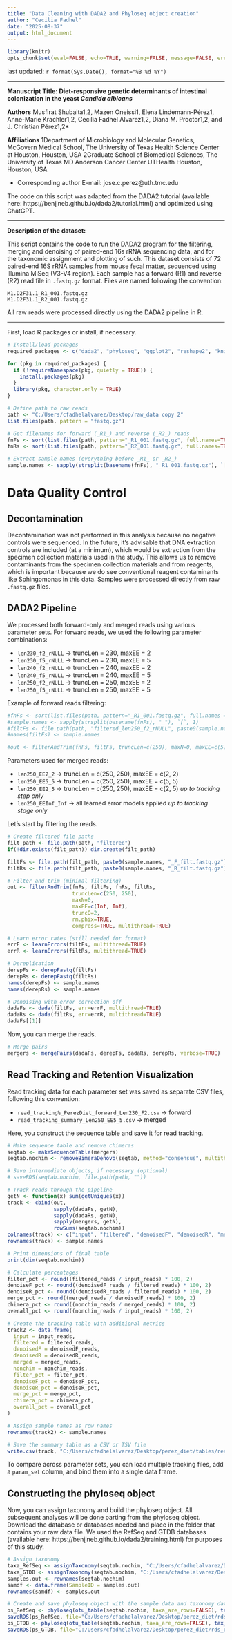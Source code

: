 ```yaml
---
title: "Data Cleaning with DADA2 and Phyloseq object creation"
author: "Cecilia Fadhel"
date: "2025-08-37"
output: html_document
---
```


```r
library(knitr)
opts_chunk$set(eval=FALSE, echo=TRUE, warning=FALSE, message=FALSE, error = FALSE)
```

last updated: `r format(Sys.Date(), format="%B %d %Y")`

***

**Manuscript Title:  Diet-responsive genetic determinants of intestinal colonization in the yeast _Candida albicans_**

**Authors** Musfirat Shubaita1,2, Mazen Oneissi1, Elena Lindemann-Pérez1, Anne-Marie Krachler1,2, Cecilia Fadhel Alvarez1,2, Diana M. Proctor1,2, and J. Christian Pérez1,2*

**Affiliations**
1Department of Microbiology and Molecular Genetics, McGovern Medical School, The University of Texas Health Science Center at Houston, Houston, USA
2Graduate School of Biomedical Sciences, The University of Texas MD Anderson Cancer Center UTHealth Houston, Houston, USA

* Corresponding author E-mail: jose.c.perez@uth.tmc.edu

The code on this script was adapted from the DADA2 tutorial (available here: https://benjjneb.github.io/dada2/tutorial.html) and optimized using ChatGPT.

---

**Description of the dataset:**

This script contains the code to run the DADA2 program for the filtering, merging and denoising of paired-end 16s rRNA sequencing data, and for the taxonomic assignment and plotting of such. This dataset consists of 72 paired-end 16S rRNA samples from mouse fecal matter, sequenced using Illumina MiSeq (V3-V4 region). Each sample has a forward (R1) and reverse (R2) read file in `.fastq.gz` format. Files are named following the convention:

```
M1.D2F31.1_R1_001.fastq.gz
M1.D2F31.1_R2_001.fastq.gz
```

All raw reads were processed directly using the DADA2 pipeline in R.

---

First, load R packages or install, if necessary.
```r
# Install/load packages
required_packages <- c("dada2", "phyloseq", "ggplot2", "reshape2", "knitr")

for (pkg in required_packages) {
  if (!requireNamespace(pkg, quietly = TRUE)) {
    install.packages(pkg)
  }
  library(pkg, character.only = TRUE)
}

# Define path to raw reads
path <- "C:/Users/cfadhelalvarez/Desktop/raw_data copy 2"
list.files(path, pattern = "fastq.gz")

# Get filenames for forward (_R1_) and reverse (_R2_) reads
fnFs <- sort(list.files(path, pattern="_R1_001.fastq.gz", full.names=TRUE))
fnRs <- sort(list.files(path, pattern="_R2_001.fastq.gz", full.names=TRUE))

# Extract sample names (everything before _R1_ or _R2_)
sample.names <- sapply(strsplit(basename(fnFs), "_R1_001.fastq.gz"), `[`, 1)
```

# Data Quality Control

## Decontamination

Decontamination was not performed in this analysis because no negative controls were sequenced. In the future, it's advisable that DNA extraction controls are included (at a minimum), which would be extraction from the specimen collection materials used in the study. This allows us to remove contaminants from the specimen collection materials and from reagents, which is important because we do see conventional reagent contaminants like Sphingomonas in this data. Samples were processed directly from raw `.fastq.gz` files.

## DADA2 Pipeline

We processed both forward-only and merged reads using various parameter sets. For forward reads, we used the following parameter combinations:

- `len230_f2_rNULL`  → truncLen = 230, maxEE = 2
- `len230_f5_rNULL`  → truncLen = 230, maxEE = 5
- `len240_f2_rNULL`  → truncLen = 240, maxEE = 2
- `len240_f5_rNULL`  → truncLen = 240, maxEE = 5
- `len250_f2_rNULL`  → truncLen = 250, maxEE = 2
- `len250_f5_rNULL`  → truncLen = 250, maxEE = 5

Example of forward reads filtering:

```r
#fnFs <- sort(list.files(path, pattern="_R1_001.fastq.gz", full.names = TRUE))
#sample.names <- sapply(strsplit(basename(fnFs), "_"), `[`, 1)
#filtFs <- file.path(path, "filtered_len250_f2_rNULL", paste0(sample.names, "_F_filt.fastq.gz"))
#names(filtFs) <- sample.names

#out <- filterAndTrim(fnFs, filtFs, truncLen=c(250), maxN=0, maxEE=c(5), truncQ=2, #rm.phix=TRUE, compress=TRUE, multithread=TRUE) # On Windows, set multithread=FALSE
```

Parameters used for merged reads:

- `len250_EE2_2` → truncLen = c(250, 250), maxEE = c(2, 2)
- `len250_EE5_5` → truncLen = c(250, 250), maxEE = c(5, 5)
- `len250_EE2_5` → truncLen = c(250, 250), maxEE = c(2, 5) *up to tracking step only*
- `len250_EEInf_Inf` → all learned error models applied *up to tracking stage only*

Let's start by filtering the reads.
```r
# Create filtered file paths
filt_path <- file.path(path, "filtered")
if(!dir.exists(filt_path)) dir.create(filt_path)

filtFs <- file.path(filt_path, paste0(sample.names, "_F_filt.fastq.gz"))
filtRs <- file.path(filt_path, paste0(sample.names, "_R_filt.fastq.gz"))

# Filter and trim (minimal filtering)
out <- filterAndTrim(fnFs, filtFs, fnRs, filtRs,
                     truncLen=c(250, 250),
                     maxN=0,
                     maxEE=c(Inf, Inf),
                     truncQ=2,
                     rm.phix=TRUE,
                     compress=TRUE, multithread=TRUE)

# Learn error rates (still needed for format)
errF <- learnErrors(filtFs, multithread=TRUE)
errR <- learnErrors(filtRs, multithread=TRUE)

# Dereplication
derepFs <- derepFastq(filtFs)
derepRs <- derepFastq(filtRs)
names(derepFs) <- sample.names
names(derepRs) <- sample.names

# Denoising with error correction off
dadaFs <- dada(filtFs, err=errF, multithread=TRUE)
dadaRs <- dada(filtRs, err=errR, multithread=TRUE)
dadaFs[[1]]
```

Now, you can merge the reads.
```r
# Merge pairs
mergers <- mergePairs(dadaFs, derepFs, dadaRs, derepRs, verbose=TRUE)
```

## Read Tracking and Retention Visualization

Read tracking data for each parameter set was saved as separate CSV files, following this convention:

- `read_tracking%_PerezDiet_forward_Len230_F2.csv` → forward
- `read_tracking_summary_Len250_EE5_5.csv` → merged

Here, you construct the sequence table and save it for read tracking.
```r
# Make sequence table and remove chimeras
seqtab <- makeSequenceTable(mergers)
seqtab.nochim <- removeBimeraDenovo(seqtab, method="consensus", multithread=TRUE, verbose=TRUE)

# Save intermediate objects, if necessary (optional)
# saveRDS(seqtab.nochim, file.path(path, ""))

# Track reads through the pipeline
getN <- function(x) sum(getUniques(x))
track <- cbind(out,
               sapply(dadaFs, getN),
               sapply(dadaRs, getN),
               sapply(mergers, getN),
               rowSums(seqtab.nochim))
colnames(track) <- c("input", "filtered", "denoisedF", "denoisedR", "merged", "nonchim")
rownames(track) <- sample.names

# Print dimensions of final table
print(dim(seqtab.nochim))

# Calculate percentages
filter_pct <- round((filtered_reads / input_reads) * 100, 2)
denoiseF_pct <- round((denoisedF_reads / filtered_reads) * 100, 2)
denoiseR_pct <- round((denoisedR_reads / filtered_reads) * 100, 2)
merge_pct <- round((merged_reads / denoisedF_reads) * 100, 2)
chimera_pct <- round((nonchim_reads / merged_reads) * 100, 2)
overall_pct <- round((nonchim_reads / input_reads) * 100, 2)

# Create the tracking table with additional metrics
track2 <- data.frame(
  input = input_reads,
  filtered = filtered_reads,
  denoisedF = denoisedF_reads,
  denoisedR = denoisedR_reads,
  merged = merged_reads,
  nonchim = nonchim_reads,
  filter_pct = filter_pct,
  denoiseF_pct = denoiseF_pct,
  denoiseR_pct = denoiseR_pct,
  merge_pct = merge_pct,
  chimera_pct = chimera_pct,
  overall_pct = overall_pct
)

# Assign sample names as row names
rownames(track2) <- sample.names

# Save the summary table as a CSV or TSV file
write.csv(track, "C:/Users/cfadhelalvarez/Desktop/perez_diet/tables/read_tracking_merged_Len250_EE5_5.csv", row.names = TRUE)
```

To compare across parameter sets, you can load multiple tracking files, add a `param_set` column, and bind them into a single data frame.

## Constructing the phyloseq object

Now, you can assign taxonomy and build the phyloseq object. All subsequent analyses will be done parting from the phyloseq object. Download the database or databases needed and place in the folder that contains your raw data file. We used the RefSeq and GTDB databases (available here: https://benjjneb.github.io/dada2/training.html) for purposes of this study.
```r
# Assign taxonomy
taxa_RefSeq <- assignTaxonomy(seqtab.nochim, "C:/Users/cfadhelalvarez/Desktop/raw_data copy 2/RefSeq-RDPv2_16S_species.fa", multithread=TRUE)
taxa_GTDB <- assignTaxonomy(seqtab.nochim, "C:/Users/cfadhelalvarez/Desktop/raw_data copy 2/GTDB_bac120_arc122_ssu_r202_fullTaxo.fa", multithread=TRUE)
samples.out <- rownames(seqtab.nochim)
samdf <- data.frame(SampleID = samples.out)
rownames(samdf) <- samples.out

# Create and save phyloseq object with the sample data and taxonomy data
ps_RefSeq <- phyloseq(otu_table(seqtab.nochim, taxa_are_rows=FALSE), tax_table(taxa_RefSeq), sample_data(samdf))
saveRDS(ps_RefSeq, file="C:/Users/cfadhelalvarez/Desktop/perez_diet/rds_objects/PerezDiet_merged_Len250_EE5_5_RefSeq.rds")
ps_GTDB <- phyloseq(otu_table(seqtab.nochim, taxa_are_rows=FALSE), tax_table(taxa_GTDB), sample_data(samdf))
saveRDS(ps_GTDB, file="C:/Users/cfadhelalvarez/Desktop/perez_diet/rds_objects/PerezDiet_merged_Len250_EE5_5_GTDB.rds")
```
